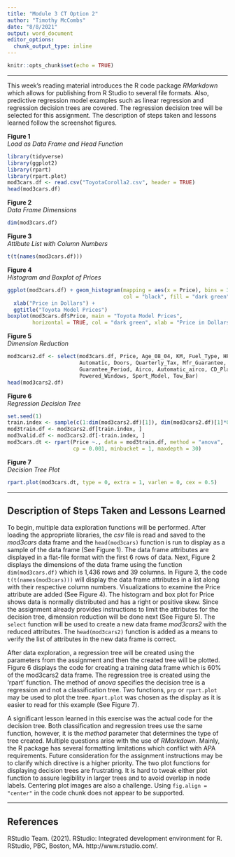 ---
title: "Module 3 CT Option 2"
author: "Timothy McCombs"
date: "8/8/2021"
output: word_document
editor_options: 
  chunk_output_type: inline
---

```{r setup, include=FALSE}
knitr::opts_chunk$set(echo = TRUE)
```
***
This week's reading material introduces the R code package *RMarkdown* which allows for publishing from R Studio to several file formats.  Also, predictive regression model examples such as linear regression and regression decision trees are covered.  The regression decision tree will be selected for this assignment.  The description of steps taken and lessons learned follow the screenshot figures.

**Figure 1**  
*Load as Data Frame and Head Function*

```{r}
library(tidyverse)
library(ggplot2)
library(rpart)
library(rpart.plot)
mod3cars.df <- read.csv("ToyotaCorolla2.csv", header = TRUE)
head(mod3cars.df)
```

**Figure 2**  
*Data Frame Dimensions*  

```{r}
dim(mod3cars.df)
```

**Figure 3**  
*Attibute List with Column Numbers*  

```{r}
t(t(names(mod3cars.df)))
```

**Figure 4**  
*Histogram and Boxplot of Prices*  

```{r fig1, fig.asp=0.618, fig.width=6}
ggplot(mod3cars.df) + geom_histogram(mapping = aes(x = Price), bins = 30,
                                     col = "black", fill = "dark green") +
  xlab("Price in Dollars") +
  ggtitle("Toyota Model Prices")
boxplot(mod3cars.df$Price, main = "Toyota Model Prices",
        horizontal = TRUE, col = "dark green", xlab = "Price in Dollars")
```

**Figure 5**  
*Dimension Reduction*  

```{r}
mod3cars2.df <- select(mod3cars.df, Price, Age_08_04, KM, Fuel_Type, HP, 
                       Automatic, Doors, Quarterly_Tax, Mfr_Guarantee, 
                       Guarantee_Period, Airco, Automatic_airco, CD_Player, 
                       Powered_Windows, Sport_Model, Tow_Bar)
head(mod3cars2.df)
```

**Figure 6**  
*Regression Decision Tree*  

```{r}
set.seed(1)
train.index <- sample(c(1:dim(mod3cars2.df)[1]), dim(mod3cars2.df)[1]*0.6)
mod3train.df <- mod3cars2.df[train.index, ]
mod3valid.df <- mod3cars2.df[-train.index, ]
mod3cars.dt <- rpart(Price ~., data = mod3train.df, method = "anova", 
                     cp = 0.001, minbucket = 1, maxdepth = 30)
```

**Figure 7**  
*Decision Tree Plot*

```{r fig2, fig.height=5, fig.width=6}
rpart.plot(mod3cars.dt, type = 0, extra = 1, varlen = 0, cex = 0.5)
```

---

## Description of Steps Taken and Lessons Learned

To begin, multiple data exploration functions will be performed.  After loading the appropriate libraries, the *csv* file is read and saved to the *mod3cars* data frame and the `head(mod3cars)` function is run to display as a sample of the data frame (See Figure 1).  The data frame attributes are displayed in a flat-file format with the first 6 rows of data.  Next, Figure 2 displays the dimensions of the data frame using the function `dim(mod3cars.df)` which is 1,436 rows and 39 columns. In Figure 3, the code `t(t(names(mod3cars)))` will display the data frame attributes in a list along with their respective column numbers.  Visualizations to examine the Price attribute are added (See Figure 4).  The histogram and box plot for Price shows data is normally distributed and has a right or positive skew.  Since the assignment already provides instructions to limit the attributes for the decision tree, dimension reduction will be done next (See Figure 5).  The `select` function will be used to create a new data frame *mod3cars2* with the reduced attributes.  The `head(mod3cars2)` function is added as a means to verify the list of attributes in the new data frame is correct.

After data exploration, a regression tree will be created using the parameters from the assignment and then the created tree will be plotted.  Figure 6 displays the code for creating a training data frame which is 60% of the mod3cars2 data frame.  The regression tree is created using the 'rpart' function.  The method of *anova* specifies the decision tree is a regression and not a classification tree.  Two functions, `prp` or `rpart.plot` may be used to plot the tree.  `Rpart.plot` was chosen as the display as it is easier to read for this example (See Figure 7).

A significant lesson learned in this exercise was the actual code for the decision tree.  Both classification and regression trees use the same function, however, it is the *method* parameter that determines the type of tree created.  Multiple questions arise with the use of *RMarkdown*.  Mainly, the R package has several formatting limitations which conflict with APA requirements.  Future consideration for the assignment instructions may be to clarify which directive is a higher priority.  The two plot functions for displaying decision trees are frustrating.  It is hard to tweak either plot function to assure legibility in larger trees and to avoid overlap in node labels.  Centering plot images are also a challenge.  Using `fig.align = "center"` in the code chunk does not appear to be supported.

---

## References

RStudio Team. (2021). RStudio: Integrated development environment for R. RStudio, PBC, Boston, MA. http://www.rstudio.com/.